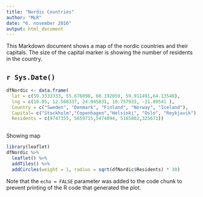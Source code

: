 ```yaml
---
title: "Nordic Countries"
author: "MLR"
date: "6. november 2016"
output: html_document
---
```


This Markdown document shows a map of the nordic countries and their capitals.
The size of the capital marker is showing the number of residents in the country.

## `r Sys.Date()`

```r
dfNordic <- data.frame(
  lat = c(59.3333333, 55.676098, 60.192059, 59.911491,64.13548),
  lng = c(18.05, 12.568337, 24.945831, 10.757933, -21.89541 ),
  Country = c("Sweden", "Denmark", "Finland", "Norway", "Iceland"),
  Capital= c("Stockholm","Copenhagen","Helsinki", "Oslo", "Reykjavik"),
  Residents = c(9747355, 5659715,5474094, 5165802,325671))
  
```

Showing map

```r
library(leaflet)
dfNordic %>% 
  leaflet() %>%
  addTiles() %>%
  addCircles(weight = 1, radius = sqrt(dfNordic$Residents) * 30)

```

Note that the `echo = FALSE` parameter was added to the code chunk to prevent printing of the R code that generated the plot.
